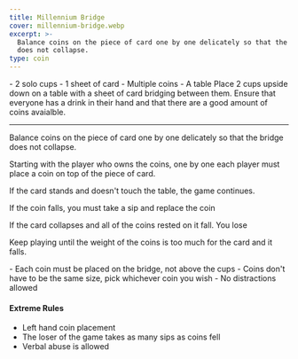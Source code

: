 ```yaml
---
title: Millennium Bridge
cover: millennium-bridge.webp
excerpt: >-
  Balance coins on the piece of card one by one delicately so that the bridge
  does not collapse.
type: coin
---
```


<GameHero
  cover="/images/millennium-bridge.webp"
  alt="Millennium Bridge"
/>

<GameSection title="Equipment" icon="/images/liquor.webp">
-   2 solo cups
-   1 sheet of card
-   Multiple coins
-   A table
</GameSection>

<GameSection title="Setup" icon="/images/settings.webp">
Place 2 cups upside down on a table with a sheet of card bridging between them. Ensure that everyone has a drink in their hand and that there are a good amount of coins avaialble.

* * *
</GameSection>

<GameSection title="Aim of the Game" icon="/images/target.webp">
<p>Balance coins on the piece of card one by one delicately so that the bridge does not collapse.</p>
</GameSection>

<GameSection title="How to Play" icon="/images/question.webp">
Starting with the player who owns the coins, one by one each player must place a coin on top of the piece of card.

If the card stands and doesn't touch the table, the game continues.

If the coin falls, you must take a sip and replace the coin

If the card collapses and all of the coins rested on it fall. You lose

Keep playing until the weight of the coins is too much for the card and it falls.
</GameSection>

<GameSection title="Rules" icon="/images/rules.webp">
-   Each coin must be placed on the bridge, not above the cups
-   Coins don't have to be the same size, pick whichever coin you wish
-   No distractions allowed
</GameSection>

<GameSection title="Special Edition" icon="/images/special.webp">

<h4>Extreme Rules</h4>

-   Left hand coin placement
-   The loser of the game takes as many sips as coins fell
-   Verbal abuse is allowed
</GameSection>

<ShareButtons title="Millennium Bridge" />

<FeedbackCard>
</FeedbackCard>
